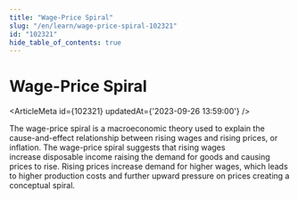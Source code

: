 ```yaml
---
title: "Wage-Price Spiral"
slug: "/en/learn/wage-price-spiral-102321"
id: "102321"
hide_table_of_contents: true
---
```



# Wage-Price Spiral

<ArticleMeta id={102321} updatedAt={'2023-09-26 13:59:00'} />
<div className='border-solid border-b border-t-0 my-4 border-[var(--ifm-color-gray-300)]' />

The wage-price spiral is a macroeconomic theory used to explain the cause-and-effect relationship between rising wages and rising prices, or inflation. The wage-price spiral suggests that rising wages increase disposable income raising the demand for goods and causing prices to rise. Rising prices increase demand for higher wages, which leads to higher production costs and further upward pressure on prices creating a conceptual spiral.
